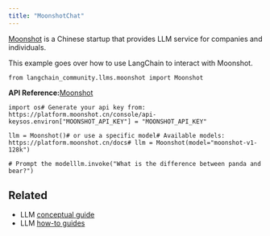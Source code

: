 ```yaml
---
title: "MoonshotChat"
---
```


[Moonshot](https://platform.moonshot.cn/) is a Chinese startup that provides LLM service for companies and individuals.

This example goes over how to use LangChain to interact with Moonshot.

```
from langchain_community.llms.moonshot import Moonshot
```

**API Reference:**[Moonshot](https://python.langchain.com/api_reference/community/llms/langchain_community.llms.moonshot.Moonshot.html)

```
import os# Generate your api key from: https://platform.moonshot.cn/console/api-keysos.environ["MOONSHOT_API_KEY"] = "MOONSHOT_API_KEY"
```

```
llm = Moonshot()# or use a specific model# Available models: https://platform.moonshot.cn/docs# llm = Moonshot(model="moonshot-v1-128k")
```

```
# Prompt the modelllm.invoke("What is the difference between panda and bear?")
```

## Related

* LLM [conceptual guide](/oss/concepts/text_llms)
* LLM [how-to guides](/oss/how_to/#llms)
